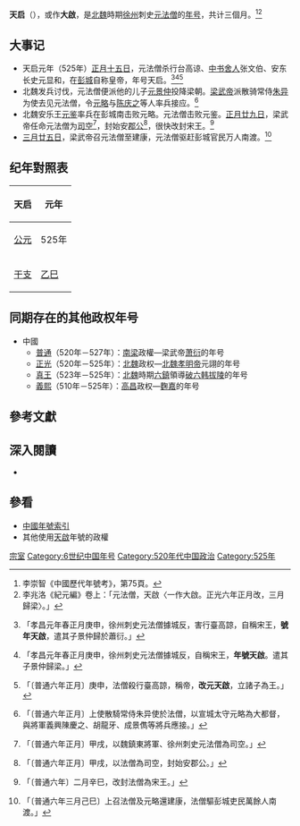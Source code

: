 {{Eranamebox|年号=天启
|起讫时间= 525年正月－三月
|政权= 宋
|帝王= 元法僧
|历时= 三個月
|timeline= <timeline>
ImageSize  = width:200 height:50
PlotArea   = width:180 height:30 left:10 bottom:20
TimeAxis   = orientation:horizontal
DateFormat = yyyy
Period     = from:386 till:581
AlignBars  = early
ScaleMajor = increment:43 start:439
Colors =
  id:canvas value:rgb(1,1,0.85)
BackgroundColors = canvas:canvas
PlotData =
  width:15 color:black
  bar:era from:start till:end
  bar:era from:439 till:581 color:red
  bar:era from:386 till:534 color:black
  bar:era from:525 till:525 color:green
  bar:era from:525 till:525 color:blue
</timeline>
|说明= <span style="color: blue">天启</span>在<span style="color: red">北朝</span>、'''北魏'''和<span style="color: green">元法僧</span>在位时期的位置。
}}
'''天启'''（{{kj|525年|正月||三月}}），或作'''大啟'''，是[[北魏|北魏]]時期[[徐州|徐州]]刺史[[元法僧|元法僧]]的[[年号|年号]]，共计三個月。<ref>李崇智《中國歷代年號考》，第75頁。</ref><ref>李兆洛《紀元編》卷上：「元法僧，天啟〈一作大啟。正光六年正月改，三月歸梁〉。」</ref>

==大事记==
* 天启元年（525年）[[正月十五日|正月十五日]]，元法僧杀行台高谅、[[中书舍人|中书舍人]]张文伯、安东长史元显和，在[[彭城|彭城]]自称皇帝，年号天启。<ref>{{cite wikisource|title=魏書肅宗紀第九|last=魏攸|wslink=zh:魏書/卷9}}「孝昌元年春正月庚申，徐州刺史元法僧據城反，害行臺高諒，自稱宋王，'''號年天啟'''，遣其子景仲歸於蕭衍。」</ref><ref>{{cite wikisource|title=北史魏本紀第四肅宗孝明帝|last=李延壽|wslink=zh:魏書/卷004}}「孝昌元年春正月庚申，徐州刺史元法僧據城反，自稱宋王，'''年號天啟'''。遣其子景仲歸梁。」</ref><ref>{{cite wikisource|title=資治通鑑梁紀六|last=司馬光|wslink=zh:資治通鑒 (胡三省音注)/卷150}}「〔普通六年正月〕庚申，法僧殺行臺高諒，稱帝，'''改元天啟'''，立諸子為王。」</ref>
* 北魏发兵讨伐，元法僧便派他的儿子[[元景仲|元景仲]]投降梁朝。[[梁武帝|梁武帝]]派散骑常侍[[朱异|朱异]]为使去见元法僧，令[[元略|元略]]与[[陈庆之|陈庆之]]等人率兵接应。<ref>{{cite wikisource|title=資治通鑑梁紀六|last=司馬光|wslink=zh:資治通鑒 (胡三省音注)/卷150}}「〔普通六年正月〕上使散騎常侍朱异使於法僧，以宣城太守元略為大都督，與將軍義興陳慶之、胡龍牙、成景儁等將兵應接。」</ref>
* 北魏安乐王[[元鉴|元鉴]]率兵在彭城南击败元略。元法僧击败元鉴。[[正月廿九日|正月廿九日]]，梁武帝任命元法僧为[[司空|司空]]<ref>{{cite wikisource|title=梁書本紀第三武帝下|last=魏攸|wslink=zh:梁書/卷03}}「〔普通六年正月〕甲戌，以魏鎮東將軍、徐州刺史元法僧為司空。」</ref>，封始安[[郡公|郡公]]<ref>{{cite wikisource|title=資治通鑑梁紀六|last=司馬光|wslink=zh:資治通鑒 (胡三省音注)/卷150}}「〔普通六年正月〕甲戌，以法僧為司空，封始安郡公。」</ref>，很快改封宋王。<ref>{{cite wikisource|title=南史梁本紀中第七武帝下|last=李延壽|wslink=zh:南史/卷07}}「〔普通六年〕二月辛巳，改封法僧為宋王。」</ref>
* [[三月廿五日|三月廿五日]]，梁武帝召元法僧至建康，元法僧驱赶彭城官民万人南渡。<ref>{{cite wikisource|title=資治通鑑梁紀六|last=司馬光|wslink=zh:資治通鑒 (胡三省音注)/卷150}}「〔普通六年三月己巳〕上召法僧及元略還建康，法僧驅彭城吏民萬餘人南渡。」</ref>

==纪年對照表==
{| class="wikitable"  style="text-align:center;"
!天启!!元年
|-
![[公元|公元]]
|525年
|-
![[干支|干支]]
|[[乙巳|乙巳]]
|}

==同期存在的其他政权年号==
*中國
**[[普通|普通]]（520年－527年）：[[梁_(南朝)|南梁]]政權—梁武帝[[萧衍|萧衍]]的年号
**[[正光|正光]]（520年－525年）：[[北魏|北魏]]政权—[[北魏孝明帝|北魏孝明帝]]元詡的年号
**[[真王|真王]]（523年－525年）：[[北魏|北魏]]時期[[六鎮|六鎮]]領導[[破六韩拔陵|破六韩拔陵]]的年号
**[[义熙_(高昌)|義熙]]（510年－525年）：[[高昌|高昌]]政权—[[麴嘉|麴嘉]]的年号

==參考文獻==
{{Reflist}}

==深入閱讀==
<div>
*{{Cite book|author=李崇智|title=中国历代年号考|format=|url=|date=2004年12月|publisher=中华书局|location=北京|id=ISBN 7101025129}}
</div>

==參看==
*[[中国年号列表#北魏|中國年號索引]]
*其他使用[[天启_(消歧义)|天啟]]年號的政權

{{南北朝年號}}

[[Category:北魏年号|宗室]]
[[Category:6世纪中国年号|Category:6世纪中国年号]]
[[Category:520年代中国政治|Category:520年代中国政治]]
[[Category:525年|Category:525年]]